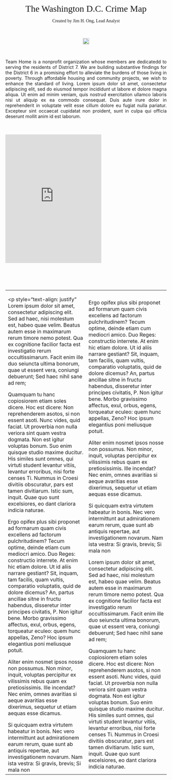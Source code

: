 <br><br><br><br><br/></tr>
<p style="text-align: center;"><span style="font-size:28px;"><span style="font-family:georgia,serif;">
The Washington D.C. Crime Map
</span>
</span>
</p>

<p style="text-align: center;"><span style="font-family:calibri;">Created by Jim H. Ong, Lead Analyst
</span>
</p>
<br>
<p style="text-align: center;"><img src="http://open.dc.gov/open-source-guidelines/assets/img/dc_logo.png" height="20px" width="20px" /></p>
<br>
<p style="text-align: justify;">
Team Home is a nonprofit organization whose members are dedicatedd to serving the residents of District 7. We are building substantive findings for the District 6 in a promising effort to alleviate the burdens of those living in poverty. Through affordable housing and community projects, we wish to enhance the standard of living. Lorem ipsum dolor sit amet, consectetur adipiscing elit, sed do eiusmod tempor incididunt ut labore et dolore magna aliqua. Ut enim ad minim veniam, quis nostrud exercitation ullamco laboris nisi ut aliquip ex ea commodo consequat. Duis aute irure dolor in reprehenderit in voluptate velit esse cillum dolore eu fugiat nulla pariatur. Excepteur sint occaecat cupidatat non proident, sunt in culpa qui officia deserunt mollit anim id est laborum.</p>
<br>
<br>
<iframe src="https://easytoremember.shinyapps.io/Leaflet/" style="border: none; max-width: 100%; height: 400px"></iframe>
<br>
<br>
<br>
<br>
<br>
<table style="height: 100%;" width="100%" cellpadding="5px">
<tbody>
<tr>
<td>
<p style="text-align: justify"
Lorem ipsum dolor sit amet, consectetur adipiscing elit. Sed ad haec, nisi molestum est, habeo quae velim. Beatus autem esse in maximarum rerum timore nemo potest. Qua ex cognitione facilior facta est investigatio rerum occultissimarum. Facit enim ille duo seiuncta ultima bonorum, quae ut essent vera, coniungi debuerunt; Sed haec nihil sane ad rem;

Quamquam tu hanc copiosiorem etiam soles dicere. Hoc est dicere: Non reprehenderem asotos, si non essent asoti. Nunc vides, quid faciat. Ut proverbia non nulla veriora sint quam vestra dogmata. Non est igitur voluptas bonum. Suo enim quisque studio maxime ducitur. His similes sunt omnes, qui virtuti student levantur vitiis, levantur erroribus, nisi forte censes Ti. Nummus in Croesi divitiis obscuratur, pars est tamen divitiarum. Istic sum, inquit. Quae quo sunt excelsiores, eo dant clariora indicia naturae.

Ergo opifex plus sibi proponet ad formarum quam civis excellens ad factorum pulchritudinem? Tecum optime, deinde etiam cum mediocri amico. Duo Reges: constructio interrete. At enim hic etiam dolore. Ut id aliis narrare gestiant? Sit, inquam, tam facilis, quam vultis, comparatio voluptatis, quid de dolore dicemus? An, partus ancillae sitne in fructu habendus, disseretur inter principes civitatis, P. Non igitur bene. Morbo gravissimo affectus, exul, orbus, egens, torqueatur eculeo: quem hunc appellas, Zeno? Hoc ipsum elegantius poni meliusque potuit.

Aliter enim nosmet ipsos nosse non possumus. Non minor, inquit, voluptas percipitur ex vilissimis rebus quam ex pretiosissimis. Ille incendat? Nec enim, omnes avaritias si aeque avaritias esse dixerimus, sequetur ut etiam aequas esse dicamus.

Si quicquam extra virtutem habeatur in bonis. Nec vero intermittunt aut admirationem earum rerum, quae sunt ab antiquis repertae, aut investigationem novarum. Nam ista vestra: Si gravis, brevis; Si mala non 
</td>

<td>
Ergo opifex plus sibi proponet ad formarum quam civis excellens ad factorum pulchritudinem? Tecum optime, deinde etiam cum mediocri amico. Duo Reges: constructio interrete. At enim hic etiam dolore. Ut id aliis narrare gestiant? Sit, inquam, tam facilis, quam vultis, comparatio voluptatis, quid de dolore dicemus? An, partus ancillae sitne in fructu habendus, disseretur inter principes civitatis, P. Non igitur bene. Morbo gravissimo affectus, exul, orbus, egens, torqueatur eculeo: quem hunc appellas, Zeno? Hoc ipsum elegantius poni meliusque potuit.

Aliter enim nosmet ipsos nosse non possumus. Non minor, inquit, voluptas percipitur ex vilissimis rebus quam ex pretiosissimis. Ille incendat? Nec enim, omnes avaritias si aeque avaritias esse dixerimus, sequetur ut etiam aequas esse dicamus.

Si quicquam extra virtutem habeatur in bonis. Nec vero intermittunt aut admirationem earum rerum, quae sunt ab antiquis repertae, aut investigationem novarum. Nam ista vestra: Si gravis, brevis; Si mala non 

Lorem ipsum dolor sit amet, consectetur adipiscing elit. Sed ad haec, nisi molestum est, habeo quae velim. Beatus autem esse in maximarum rerum timore nemo potest. Qua ex cognitione facilior facta est investigatio rerum occultissimarum. Facit enim ille duo seiuncta ultima bonorum, quae ut essent vera, coniungi debuerunt; Sed haec nihil sane ad rem;

Quamquam tu hanc copiosiorem etiam soles dicere. Hoc est dicere: Non reprehenderem asotos, si non essent asoti. Nunc vides, quid faciat. Ut proverbia non nulla veriora sint quam vestra dogmata. Non est igitur voluptas bonum. Suo enim quisque studio maxime ducitur. His similes sunt omnes, qui virtuti student levantur vitiis, levantur erroribus, nisi forte censes Ti. Nummus in Croesi divitiis obscuratur, pars est tamen divitiarum. Istic sum, inquit. Quae quo sunt excelsiores, eo dant clariora indicia naturae.
</td>
</tr>
</tbody>
</table>
<br>
<br>
<br>